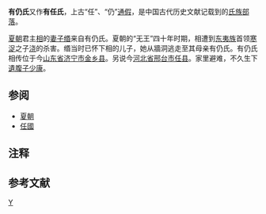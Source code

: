 '''有仍氏'''又作'''有任氏'''，上古“任”、“仍”[[通假|通假]]，是中国古代历史文献记载到的[[氏族|氏族]][[部落|部落]]。

[[夏朝|夏朝]]君主[[相_(夏)|相]]的[[嫡妻|妻子]]{{备注|1=一说[[妃|妃子]]。}}[[后缗|缗]]{{备注|1={{標音|繁=緡|简=缗|拼音=Hūn|注音=ㄏㄨㄣ|同音字=婚}}。}}{{备注|1=一作“[[缗|后缗]]”。}}来自有仍氏。夏朝的“无王”四十年时期，相遭到[[东夷族|东夷族]]首领[[寒浞|寒浞]]之子[[寒澆|浇]]{{备注|1=[[寒澆|浇]]又名[[寒澆|奡]]。}}的杀害。缗当时已怀下相的儿子，她从牆洞逃走至其母亲有仍氏。有仍氏相传位于今[[山东省|山东省]][[济宁市|济宁市]][[金乡县|金乡县]]{{参考|1={{Cite encyclopedia|author=安金槐|title=夏|encyclopedia=[[中国大百科全书|中国大百科全书]]|publisher=[[中国大百科全书出版社|中国大百科全书出版社]]|year=1978年—1993年|language=zh-cn}}}}{{参考|1={{Cite book|title=《史记地名考》|author=[[錢穆|錢穆]]|publisher=商务印书馆|date=2001年7月|isbn=7-100-03240-7|language=zh-hant}}}}。另说今[[河北省|河北省]][[邢台市|邢台市]][[任县|任县]]{{参考|name=王玉哲}}。家里避难，不久生下[[遺腹子|遺腹子]][[少康|少康]]{{参考|name=王玉哲|1={{Cite book|title=《[[中国断代史系列|中国断代史系列]]—中华远古史》|author=[[王玉哲|王玉哲]]|publisher=[[上海人民出版社|上海人民出版社]]|date=2000年7月|isbn=7-208-03283-1|language=zh-cn}}}}。

== 参阅 ==

* [[夏朝|夏朝]]
* [[任國|任國]]

== 注释 ==
<div class="references-small">
{{NoteFoot}}
</div>

== 参考文献 ==
<div class="references-small">
{{RefFoot}}
</div>

{{China-hist-stub}}
[[Category:夏朝|Y]]